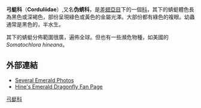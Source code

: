 {{Automatic Taxobox
| taxon = Corduliidae
| authority = 
| image = Somatochlora_arctica.JPG
| image_caption = ''Somatochlora arctica''
| subdivision_ranks = 亞科
| subdivision =
*[[Cordulephyinae|Cordulephyinae]]
*[[Corduliinae|Corduliinae]]
*[[Gomphomacromiinae|Gomphomacromiinae]]
*[[Idionychinae|Idionychinae]]
*[[Idomacromiinae|Idomacromiinae]]
*[[Neophyinae|Neophyinae]]
}}
'''弓蜓科'''（'''Corduliidae'''）,又名'''伪蜻科'''，是[[差翅亞目|差翅亞目]]下的一個[[科|科]]，其下的蜻蜓體色長為黑色或深褐色，部份呈現綠色或黃色的金屬光澤。大部份都有綠色的複眼。幼蟲通常是黑色的，半水生。

其下的蜻蜓分佈範圍很廣，遍佈全球。但也有一些瀕危物種，如美國的''Somatochlora hineana''。

==外部連結==

{{Commonscat|Corduliidae|弓蜓科}}
*[https://web.archive.org/web/20091027102958/http://geocities.com/brisbane_dragons/CORDULIIDAE.htm  Several Emerald Photos]
*[https://web.archive.org/web/20070928222551/http://www.hinesdragonfly.org/ Hine's Emerald Dragonfly Fan Page]

{{taxonbar}}
[[Category:弓蜓科|]]

{{蜻蜓小作品}}